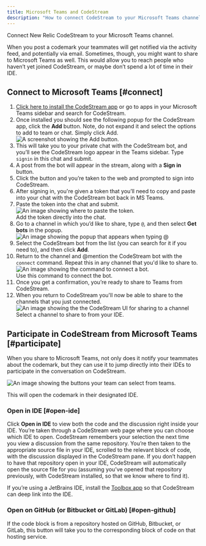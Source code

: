 ```yaml
---
title: Microsoft Teams and CodeStream
description: "How to connect CodeStream to your Microsoft Teams channel."
---
```








Connect New Relic CodeStream to your Microsoft Teams channel.

When you post a codemark your teammates will get notified via the activity feed, and potentially via email. Sometimes, though, you might want to share to Microsoft Teams as well. This would allow you to reach people who haven’t yet joined CodeStream, or maybe don’t spend a lot of time in their IDE.

## Connect to Microsoft Teams [#connect]

1. [Click here to install the CodeStream app](https://teams.microsoft.com/l/app/7cf49ab7-8b65-4407-b494-f02b525eef2b?source=store-copy-link) or go to apps in your Microsoft Teams sidebar and search for CodeStream.
2. Once installed you should see the following popup for the CodeStream app, click the **Add** button. Note, do not expand it and select the options to add to team or chat. Simply click Add.
   <img title="Add" alt="A screenshot showing the Add button." src={mstcsAppPage}/>
3. This will take you to your private chat with the CodeStream bot, and you’ll see the CodeStream logo appear in the Teams sidebar. Type `signin` in this chat and submit.
4. A post from the bot will appear in the stream, along with a **Sign in** button.
5. Click the button and you’re taken to the web and prompted to sign into CodeStream.
6. After signing in, you're given a token that you’ll need to copy and paste into your chat with the CodeStream bot back in MS Teams.
7. Paste the token into the chat and submit.
   <img title="Token" alt="An image showing where to paste the token." src={mstTokenMsg}/>
   <figcaption>Add the token directly into the chat.</figcaption>
8. Go to a channel in which you’d like to share, type `@`, and then select **Get bots** in the popup.
   <img title="Bots" alt="An image showing the popup that appears when typing @" src={mstGetBots}/>
9. Select the CodeStream bot from the list (you can search for it if you need to), and then click **Add**.
10. Return to the channel and @mention the CodeStream bot with the `connect` command. Repeat this in any channel that you'd like to share to.
    <img title="Connect bot" alt="An image showing the command to connect a bot." src={mstConnectBot1}/>
    <figcaption>Use this command to connect the bot.</figcaption>
11. Once you get a confirmation, you’re ready to share to Teams from CodeStream.
12. When you return to CodeStream you'll now be able to share to the channels that you just connected.
    <img title="Share to channel" alt="An image showing the the CodeStream UI for sharing to a channel" src={mstSelectChannel}/>
    <figcaption>Select a channel to share to from your IDE.</figcaption>

## Participate in CodeStream from Microsoft Teams [#participate]

When you share to Microsoft Teams, not only does it notify your teammates about the codemark, but they can use it to jump directly into their IDEs to participate in the conversation on CodeStream.

<img
  title="Teams UI"
  alt="An image showing the buttons your team can select from teams."
  src={shareOnMst1}
/>

<figcaption>
  This will open the codemark in their designated IDE.
</figcaption>

### Open in IDE [#open-ide]

Click **Open in IDE** to view both the code and the discussion right inside your IDE. You’re taken through a CodeStream web page where you can choose which IDE to open. CodeStream remembers your selection the next time you view a discussion from the same repository. You’re then taken to the appropriate source file in your IDE, scrolled to the relevant block of code, with the discussion displayed in the CodeStream pane. If you don’t happen to have that repository open in your IDE, CodeStream will automatically open the source file for you (assuming you’ve opened that repository previously, with CodeStream installed, so that we know where to find it).

If you’re using a JetBrains IDE, install the [Toolbox app](https://www.jetbrains.com/toolbox-app/) so that CodeStream can deep link into the IDE.

### Open on GitHub (or Bitbucket or GitLab) [#open-github]

If the code block is from a repository hosted on GitHub, Bitbucket, or GitLab, this button will take you to the corresponding block of code on that hosting service.
